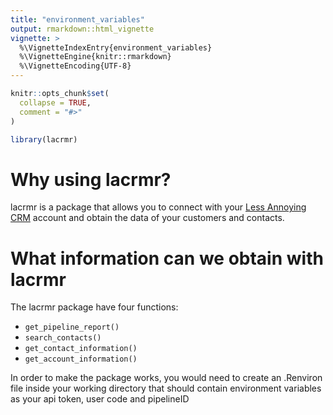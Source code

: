 ```yaml
---
title: "environment_variables"
output: rmarkdown::html_vignette
vignette: >
  %\VignetteIndexEntry{environment_variables}
  %\VignetteEngine{knitr::rmarkdown}
  %\VignetteEncoding{UTF-8}
---
```


```r
knitr::opts_chunk$set(
  collapse = TRUE,
  comment = "#>"
)
```

```r
library(lacrmr)
```


# Why using lacrmr?

lacrmr is a package that allows you to connect with your [Less Annoying CRM](https://www.lessannoyingcrm.com/) account and obtain the data of your
customers and contacts.

# What information can we obtain with lacrmr

The lacrmr package have four functions:

- `get_pipeline_report()`
- `search_contacts()`
- `get_contact_information()`
- `get_account_information()`

In order to make the package works, you would need to create an .Renviron
file inside your working directory that should contain environment variables
as your api token, user code and pipelineID





